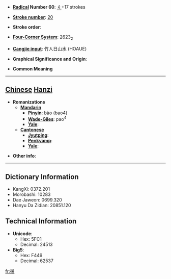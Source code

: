* '''[[Wiktionary:Chinese radical index| Radical]] Number 60''': [[Wiktionary:Chinese radical index 彳|彳]]+17 strokes

* '''[[Wiktionary:Chinese total strokes index|Stroke number]]''': [[Wiktionary:Chinese total strokes index 20|20]]

* '''Stroke order''': 

* '''[[Wiktionary:Chinese four corner index|Four-Corner System]]''': 2623<sub>2</sub>

* '''[[Wiktionary:Chinese Cangjie index|Cangjie input]]''': 竹人日山水 (HOAUE)

* '''Graphical Significance and Origin''': 

* '''Common Meaning'''

----

== [[Chinese]] [[Hanzi]] ==

* '''Romanizations'''
** '''[[Mandarin]]'''
*** '''[[Pinyin]]''': bào (bao4)
*** '''[[Wade-Giles]]''': pao<sup>4</sup>
*** '''[[Yale]]''': 
** '''[[Cantonese]]'''
*** '''[[Jyutping]]''':
*** '''[[Penkyamp]]''': 
*** '''[[Yale]]''': 

* '''Other info''': 

----

== Dictionary Information ==

* KangXi: 0372.201
* Morobashi: 10283
* Dae Jaweon: 0699.320
* Hanyu Da Zidian: 20851.120

== Technical Information ==

* '''Unicode''':
** Hex: 5FC1
** Decimal: 24513
* '''Big5''':
** Hex: F449
** Decimal: 62537

[[fr:忁]]